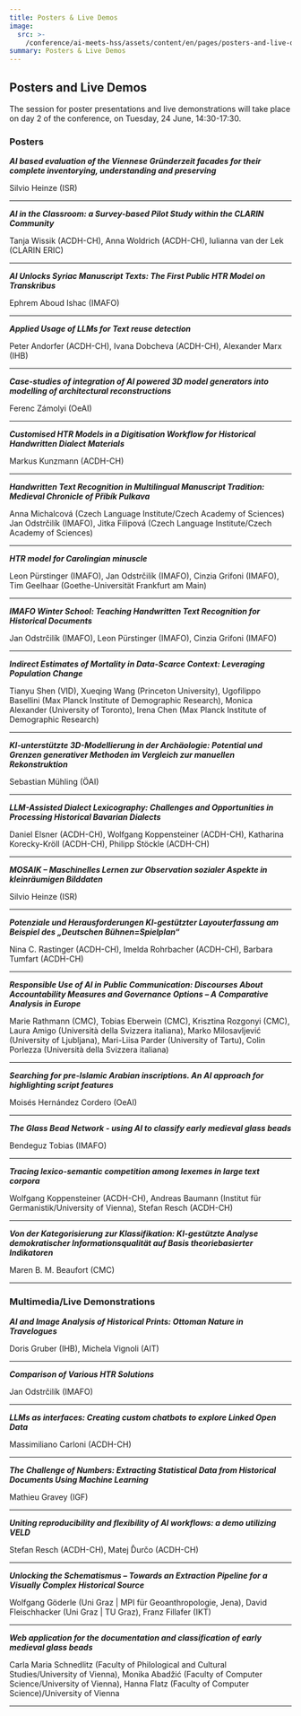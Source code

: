 ```yaml
---
title: Posters & Live Demos
image:
  src: >-
    /conference/ai-meets-hss/assets/content/en/pages/posters-and-live-demos/image/src.jpg
summary: Posters & Live Demos
---
```

## Posters and Live Demos

The session for poster presentations and live demonstrations will take place on day 2 of the conference, on Tuesday, 24 June, 14:30-17:30.

### Posters

***AI based evaluation of the Viennese Gründerzeit facades for their complete inventorying, understanding and preserving***

Silvio Heinze (ISR)

---

***AI in the Classroom: a Survey-based Pilot Study within the CLARIN Community***

Tanja Wissik (ACDH-CH), Anna Woldrich (ACDH-CH), Iulianna van der Lek (CLARIN ERIC)

---

***AI Unlocks Syriac Manuscript Texts: The First Public HTR Model on Transkribus***

Ephrem Aboud Ishac (IMAFO)

---

***Applied Usage of LLMs for Text reuse detection***

Peter Andorfer (ACDH-CH), Ivana Dobcheva (ACDH-CH), Alexander Marx (IHB)

---

***Case-studies of integration of AI powered 3D model generators into modelling of architectural reconstructions***

Ferenc Zámolyi (OeAI)

---

***Customised HTR Models in a Digitisation Workflow for Historical Handwritten Dialect Materials***

Markus Kunzmann (ACDH-CH)

---

***Handwritten Text Recognition in Multilingual Manuscript Tradition: Medieval Chronicle of Přibík Pulkava***

Anna Michalcová (Czech Language Institute/Czech Academy of Sciences) Jan Odstrčilík (IMAFO), Jitka Filipová (Czech Language Institute/Czech Academy of Sciences)

---

***HTR model for Carolingian minuscle***

Leon Pürstinger (IMAFO), Jan Odstrčilík (IMAFO), Cinzia Grifoni (IMAFO), Tim Geelhaar (Goethe-Universität Frankfurt am Main)

---

***IMAFO Winter School: Teaching Handwritten Text Recognition for Historical Documents***

Jan Odstrčilík (IMAFO), Leon Pürstinger (IMAFO), Cinzia Grifoni (IMAFO)

---

***Indirect Estimates of Mortality in Data-Scarce Context: Leveraging Population Change***

Tianyu Shen (VID), Xueqing Wang (Princeton University), Ugofilippo Basellini (Max Planck Institute of Demographic Research), Monica Alexander (University of Toronto), Irena Chen (Max Planck Institute of Demographic Research)

---

***KI-unterstützte 3D-Modellierung in der Archäologie: Potential und Grenzen generativer Methoden im Vergleich zur manuellen Rekonstruktion***

Sebastian Mühling (ÖAI)

---

***LLM-Assisted Dialect Lexicography: Challenges and Opportunities in Processing Historical Bavarian Dialects***

Daniel Elsner (ACDH-CH), Wolfgang Koppensteiner (ACDH-CH), Katharina Korecky-Kröll (ACDH-CH), Philipp Stöckle (ACDH-CH)

---

***MOSAIK – Maschinelles Lernen zur Observation sozialer Aspekte in kleinräumigen Bilddaten***

Silvio Heinze (ISR)

---

***Potenziale und Herausforderungen KI-gestützter Layouterfassung am Beispiel des „Deutschen Bühnen=Spielplan“***

Nina C. Rastinger (ACDH-CH), Imelda Rohrbacher (ACDH-CH), Barbara Tumfart (ACDH-CH)

---

***Responsible Use of AI in Public Communication: Discourses About Accountability Measures and Governance Options – A Comparative Analysis in Europe***

Marie Rathmann (CMC), Tobias Eberwein (CMC), Krisztina Rozgonyi (CMC), Laura Amigo (Università della Svizzera italiana), Marko Milosavljević (University of Ljubljana), Mari-Liisa Parder (University of Tartu), Colin Porlezza (Università della Svizzera italiana)

---

***Searching for pre-Islamic Arabian inscriptions. An AI approach for highlighting script features***

Moisés Hernández Cordero (OeAI)

---

***The Glass Bead Network - using AI to classify early medieval glass beads***

Bendeguz Tobias (IMAFO)

---

***Tracing lexico-semantic competition among lexemes in large text corpora***

Wolfgang Koppensteiner (ACDH-CH), Andreas Baumann (Institut für Germanistik/University of Vienna), Stefan Resch (ACDH-CH)

---

***Von der Kategorisierung zur Klassifikation: KI-gestützte Analyse demokratischer  Informationsqualität auf Basis theoriebasierter Indikatoren***

Maren B. M. Beaufort (CMC)

---

### Multimedia/Live Demonstrations

***AI and Image Analysis of Historical Prints: Ottoman Nature in Travelogues***

Doris Gruber (IHB), Michela Vignoli (AIT)

---

***Comparison of Various HTR Solutions***

Jan Odstrčilík (IMAFO)

---

***LLMs as interfaces: Creating custom chatbots to explore Linked Open Data***

Massimiliano Carloni (ACDH-CH)

---

***The Challenge of Numbers: Extracting Statistical Data from Historical Documents Using Machine Learning***

Mathieu Gravey (IGF)

---

***Uniting reproducibility and flexibility of AI workflows: a demo utilizing VELD***

Stefan Resch (ACDH-CH), Matej Ďurčo (ACDH-CH)

---

***Unlocking the Schematismus – Towards an Extraction Pipeline for a Visually Complex Historical Source***

Wolfgang Göderle (Uni Graz | MPI für Geoanthropologie, Jena), David Fleischhacker (Uni Graz | TU Graz), Franz Fillafer (IKT)

---

***Web application for the documentation and classification of early medieval glass beads***

Carla Maria Schnedlitz (Faculty of Philological and Cultural Studies/University of Vienna), Monika Abadžić (Faculty of Computer Science/University of Vienna), Hanna Flatz (Faculty of Computer Science)/University of Vienna

---
